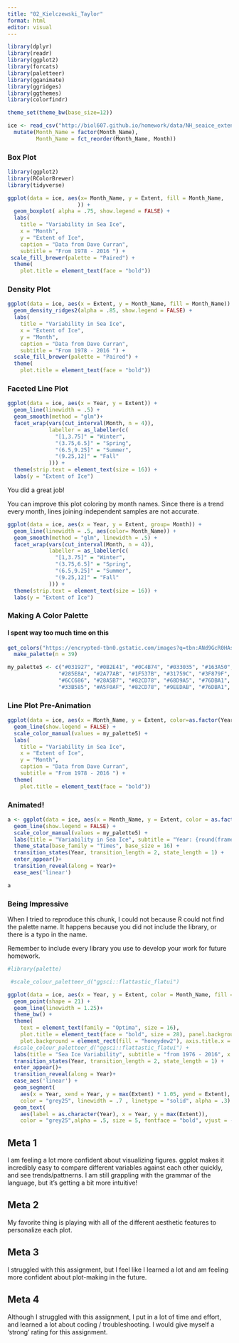```yaml
---
title: "02_Kielczewski_Taylor"
format: html
editor: visual
---
```


```r
library(dplyr)
library(readr)
library(ggplot2)
library(forcats)
library(paletteer)
library(gganimate)
library(ggridges)
library(ggthemes)
library(colorfindr)

theme_set(theme_bw(base_size=12))

ice <- read_csv("http://biol607.github.io/homework/data/NH_seaice_extent_monthly_1978_2016.csv") %>%
  mutate(Month_Name = factor(Month_Name),
         Month_Name = fct_reorder(Month_Name, Month))
```

### Box Plot

```r
library(ggplot2)
library(RColorBrewer)
library(tidyverse)

ggplot(data = ice, aes(x= Month_Name, y = Extent, fill = Month_Name,
                      )) +
  geom_boxplot( alpha = .75, show.legend = FALSE) + 
  labs( 
    title = "Variability in Sea Ice",
    x = "Month",
    y = "Extent of Ice",
    caption = "Data from Dave Curran",
    subtitle = "From 1978 - 2016 ") + 
 scale_fill_brewer(palette = "Paired") + 
  theme(
    plot.title = element_text(face = "bold"))
```

### Density Plot

```r
ggplot(data = ice, aes(x = Extent, y = Month_Name, fill = Month_Name)) +
  geom_density_ridges2(alpha = .85, show.legend = FALSE) + 
  labs( 
    title = "Variability in Sea Ice",
    x = "Extent of Ice",
    y = "Month",
    caption = "Data from Dave Curran",
    subtitle = "From 1978 - 2016 ") +
  scale_fill_brewer(palette = "Paired") + 
  theme(
    plot.title = element_text(face = "bold"))
```

### Faceted Line Plot

```r
ggplot(data = ice, aes(x = Year, y = Extent)) + 
  geom_line(linewidth = .5) +
  geom_smooth(method = "glm")+
  facet_wrap(vars(cut_interval(Month, n = 4)),
             labeller = as_labeller(c(
               "[1,3.75]" = "Winter", 
               "(3.75,6.5]" = "Spring", 
               "(6.5,9.25]" = "Summer", 
               "(9.25,12]" = "Fall"
             ))) +
  theme(strip.text = element_text(size = 16)) +
  labs(y = "Extent of Ice") 
```

::: callout-important
You did a great job!

You can improve this plot coloring by month names. Since there is a trend every month, lines joining independent samples are not accurate.

```r
ggplot(data = ice, aes(x = Year, y = Extent, group= Month)) + 
  geom_line(linewidth = .5, aes(color= Month_Name)) +
  geom_smooth(method = "glm", linewidth = .5) +
  facet_wrap(vars(cut_interval(Month, n = 4)),
             labeller = as_labeller(c(
               "[1,3.75]" = "Winter", 
               "(3.75,6.5]" = "Spring", 
               "(6.5,9.25]" = "Summer", 
               "(9.25,12]" = "Fall"
             ))) +
  theme(strip.text = element_text(size = 16)) +
  labs(y = "Extent of Ice") 
```
:::

### Making A Color Palette

#### I spent way too much time on this

```r
get_colors("https://encrypted-tbn0.gstatic.com/images?q=tbn:ANd9GcR0HAsDmyzatPtFBdywcOnS11wtiOIufZk-gA&s.jpg")  %>% 
  make_palette(n = 39)

my_palette5 <- c("#031927", "#0B2E41", "#0C4B74", "#033035", "#163A50", "#004157", "#04566C", "#1879A3", "#094871", "#3E7687", "#446E7C", 
                "#285E8A", "#2A77AB", "#1F537B", "#31759C", "#3F879F", "#53838D", "#61A483", "#5098A7", "#61A483", "#2C7353", "#298E64", 
                "#6CC686", "#28A5B7", "#82CD78", "#68D9A5", "#76DBA1", "#9EEDAB", "#99E9AE", "#86B5CF", "#7F8F9E", "#2DBFAA", "#4DBAC1", 
                "#33B585", "#A5F0AF", "#82CD78", "#9EEDAB", "#76DBA1", "#86B5CF")

```

### Line Plot Pre-Animation

```r

ggplot(data = ice, aes(x = Month_Name, y = Extent, color=as.factor(Year), group = Year)) +
  geom_line(show.legend = FALSE) +
  scale_color_manual(values = my_palette5) +
  labs( 
    title = "Variability in Sea Ice",
    x = "Extent of Ice",
    y = "Month",
    caption = "Data from Dave Curran",
    subtitle = "From 1978 - 2016 ") + 
  theme(
    plot.title = element_text(face = "bold")) 
```

### Animated!

```r


a <- ggplot(data = ice, aes(x = Month_Name, y = Extent, color = as.factor(Year), group = Year)) +
  geom_line(show.legend = FALSE) +
  scale_color_manual(values = my_palette5) +
  labs(title = "Variability in Sea Ice", subtitle = "Year: {round(frame_along)}", x = 'Month', y = 'Extent of Ice', color = 'Year', caption = "Data from Dave Curran") +
  theme_stata(base_family = "Times", base_size = 16) +
  transition_states(Year, transition_length = 2, state_length = 1) +
  enter_appear()+
  transition_reveal(along = Year)+ 
  ease_aes('linear') 

a
```






### Being Impressive

::: callout-important

When I tried to reproduce this chunk, I could not because R could not find the palette name.
It happens because you did not include the library, or there is a typo in the name.

Remember to include every library you use to develop your work for future homework.

```r
#library(palette)

 #scale_colour_paletteer_d("ggsci::flattastic_flatui")
```
:::

```r

ggplot(data = ice, aes(x = Year, y = Extent, color = Month_Name, fill = Month_Name))+
  geom_point(shape = 21) +
  geom_line(linewidth = 1.25)+
  theme_bw() +
  theme(
    text = element_text(family = "Optima", size = 16),
    plot.title = element_text(face = "bold", size = 28), panel.background = element_rect(fill = "grey99"), 
    plot.background = element_rect(fill = "honeydew2"), axis.title.x = element_text(size = 20), axis.title.y =element_text(size = 20)) +
  #scale_colour_paletteer_d("ggsci::flattastic_flatui") +
  labs(title = "Sea Ice Variability", subtitle = "from 1976 - 2016", x = "Year", y = "Extent of Sea Ice", color = "Month", fill = "Month") +
  transition_states(Year, transition_length = 2, state_length = 1) +
  enter_appear()+
  transition_reveal(along = Year)+ 
  ease_aes('linear') +
  geom_segment(
    aes(x = Year, xend = Year, y = max(Extent) * 1.05, yend = Extent),  
    color = "grey25", linewidth = .7 , linetype = "solid", alpha = .3) +
  geom_text(
    aes(label = as.character(Year), x = Year, y = max(Extent)), 
    color = "grey25",alpha = .5, size = 5, fontface = "bold", vjust = -.5 , hjust = -.5)

```

## Meta 1

I am feeling a lot more confident about visualizing figures. ggplot makes it incredibly easy to compare different variables against each other quickly, and see trends/pattnerns. I am still grappling with the grammar of the language, but it's getting a bit more intuitive!

## Meta 2

My favorite thing is playing with all of the different aesthetic features to personalize each plot.

## Meta 3

I struggled with this assignment, but I feel like I learned a lot and am feeling more confident about plot-making in the future.

## Meta 4

Although I struggled with this assignment, I put in a lot of time and effort, and learned a lot about coding / troubleshooting. I would give myself a 'strong' rating for this assignment.
